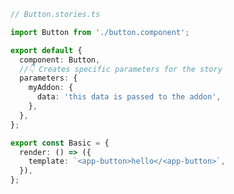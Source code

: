 ```ts
// Button.stories.ts

import Button from './button.component';

export default {
  component: Button,
  //👇 Creates specific parameters for the story
  parameters: {
    myAddon: {
      data: 'this data is passed to the addon',
    },
  },
};

export const Basic = {
  render: () => ({
    template: `<app-button>hello</<app-button>`,
  }),
};
```

